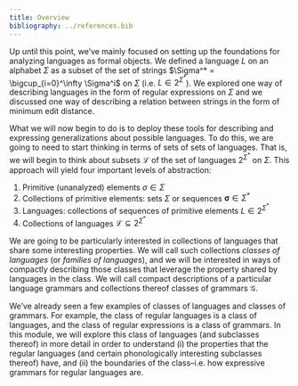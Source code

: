 ```yaml
---
title: Overview
bibliography: ../references.bib
---
```


Up until this point, we've mainly focused on setting up the foundations for analyzing languages as formal objects. We defined a language $L$ on an alphabet $\Sigma$ as a subset of the set of strings $\Sigma^* = \bigcup_{i=0}^\infty \Sigma^i$ on $\Sigma$ (i.e. $L \in 2^{\Sigma^*}$). We explored one way of describing languages in the form of regular expressions on $\Sigma$ and we discussed one way of describing a relation between strings in the form of minimum edit distance.

What we will now begin to do is to deploy these tools for describing and expressing generalizations about possible languages. To do this, we are going to need to start thinking in terms of sets of sets of languages. That is, we will begin to think about subsets $\mathcal{L}$ of the set of languages $2^{\Sigma^*}$ on $\Sigma$. This approach will yield four important levels of abstraction:

1. Primitive (unanalyzed) elements $\sigma \in \Sigma$
2. Collections of primitive elements: sets $\Sigma$ or sequences $\boldsymbol\sigma \in \Sigma^*$
3. Languages: collections of sequences of primitive elements $L \in 2^{\Sigma^*}$
4. Collections of languages $\mathcal{L} \subseteq 2^{\Sigma^*}$

We are going to be particularly interested in collections of languages that share some interesting properties. We will call such collections *classes of languages* (or *families of languages*), and we will be interested in ways of compactly describing those classes that leverage the property shared by languages in the class. We will call compact descriptions of a particular language grammars and collections thereof classes of grammars $\mathcal{G}$.

We've already seen a few examples of classes of languages and classes of grammars. For example, the class of regular languages is a class of languages, and the class of regular expressions is a class of grammars. In this module, we will explore this class of languages (and subclasses thereof) in more detail in order to understand (i) the properties that the regular languages (and certain phonologically interesting subclasses thereof) have, and (ii) the boundaries of the class–i.e. how expressive grammars for regular languages are.